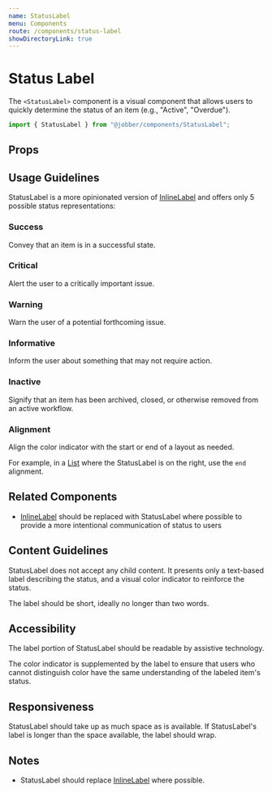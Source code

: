 ```yaml
---
name: StatusLabel
menu: Components
route: /components/status-label
showDirectoryLink: true
---
```



# Status Label

The `<StatusLabel>` component is a visual component that allows users to quickly
determine the status of an item (e.g., "Active", "Overdue").

```ts
import { StatusLabel } from "@jobber/components/StatusLabel";
```

<Playground>
  <StatusLabel label="Bob" />
</Playground>

## Props

<Props of={StatusLabel} />

## Usage Guidelines

StatusLabel is a more opinionated version of
[InlineLabel](/components/inline-label) and offers only 5 possible status
representations:

### Success

Convey that an item is in a successful state.

### Critical

Alert the user to a critically important issue.

### Warning

Warn the user of a potential forthcoming issue.

### Informative

Inform the user about something that may not require action.

### Inactive

Signify that an item has been archived, closed, or otherwise removed from an
active workflow.

<Playground>
  <Content>
    <StatusLabel label="Success" status="success" alignment="start" />
    <StatusLabel label="Critical" status="critical" alignment="start" />
    <StatusLabel label="Informative" status="informative" alignment="start" />
    <StatusLabel label="Warning" status="warning" alignment="start" />
    <StatusLabel label="Inactive" status="inactive" alignment="start" />
  </Content>
</Playground>

### Alignment

Align the color indicator with the start or end of a layout as needed.

For example, in a [List](/components/list) where the StatusLabel is on the
right, use the `end` alignment.

<Playground>
  <div style={{ display: "flex", justifyContent: "space-between" }}>
    <StatusLabel label="Start" status="inactive" alignment="start" />
    <StatusLabel label="End" status="inactive" alignment="end" />
  </div>
</Playground>

## Related Components

- [InlineLabel](/components/inline-label) should be replaced with StatusLabel
  where possible to provide a more intentional communication of status to users

## Content Guidelines

StatusLabel does not accept any child content. It presents only a text-based
label describing the status, and a visual color indicator to reinforce the
status.

The label should be short, ideally no longer than two words.

## Accessibility

The label portion of StatusLabel should be readable by assistive technology.

The color indicator is supplemented by the label to ensure that users who cannot
distinguish color have the same understanding of the labeled item's status.

## Responsiveness

StatusLabel should take up as much space as is available. If StatusLabel's label
is longer than the space available, the label should wrap.

## Notes

- StatusLabel should replace [InlineLabel](/components/inline-label) where
  possible.
